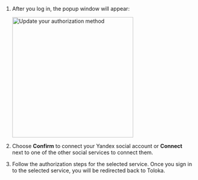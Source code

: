 1. After you log in, the popup window will appear:

    <Image width="320px" withBackground imageId="899e61b79e740686e7c2140695c4ecbc" alt="Update your authorization method" />

1. Choose **Confirm** to connect your Yandex social account or **Connect** next to one of the other social services to connect them.

1. Follow the authorization steps for the selected service. Once you sign in to the selected service, you will be redirected back to Toloka.